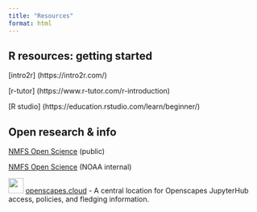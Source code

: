 ```yaml
---
title: "Resources"
format: html
---
```

       
## R resources: getting started 

[intro2r] (https://intro2r.com/)
    
[r-tutor] (https://www.r-tutor.com/r-introduction)

[R studio] (https://education.rstudio.com/learn/beginner/)
       

## Open research & info


[NMFS Open Science](https://nmfs-opensci.github.io/) (public)

[NMFS Open Science](https://sites.google.com/noaa.gov/nmfs-hq-st-open-science/home) (NOAA internal) 

![](images/openscapes_hex.png){fig-alt="hexagonal Openscapes logo" fig-align="left" width="30"} [openscapes.cloud](https://openscapes.cloud) - A central location for Openscapes JupyterHub access, policies, and fledging information.
